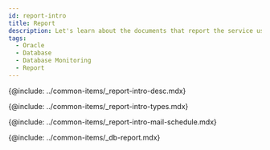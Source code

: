 ```yaml
---
id: report-intro
title: Report
description: Let's learn about the documents that report the service usage and failure records for individual projects.
tags:
  - Oracle
  - Database
  - Database Monitoring
  - Report
---
```


<!-- 개요 -->

{@include: ../common-items/_report-intro-desc.mdx}

<!-- ## 보고서의 종류 -->

{@include: ../common-items/_report-intro-types.mdx}

<!-- ## 메일 발송 예약 -->

{@include: ../common-items/_report-intro-mail-schedule.mdx}

{@include: ../common-items/_db-report.mdx}
